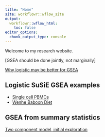 ```yaml
---
title: "Home"
site: workflowr::wflow_site
output:
  workflowr::wflow_html:
    toc: false
editor_options:
  chunk_output_type: console
---
```


Welcome to my research website.

[GSEA should be done jointly, not marginally]

[Why logistic may be better for GSEA](linear_v_logistic_start.html)

## Logistic SuSiE GSEA examples
* [Single cell PBMCs](single_cell_pbmc.html)
* [Wenhe Baboon Diet](baboon_diet.html)

## GSEA from summary statistics
[Two component model, initial exploration](summary_stat_gsea_exploration.html)

<!-- [Two component model, multiple regression]() -->

